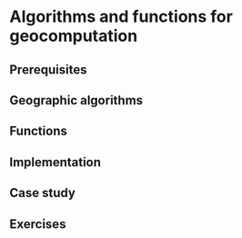 # Algorithms and functions for geocomputation

## Prerequisites {-}

## Geographic algorithms

## Functions

## Implementation

## Case study

## Exercises

